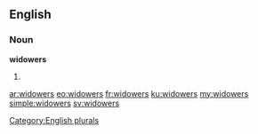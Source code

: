 ==English==

===Noun===
'''widowers'''

# {{plural of|widower}}

[[Category:English plurals]]

[[ar:widowers]]
[[eo:widowers]]
[[fr:widowers]]
[[ku:widowers]]
[[my:widowers]]
[[simple:widowers]]
[[sv:widowers]]